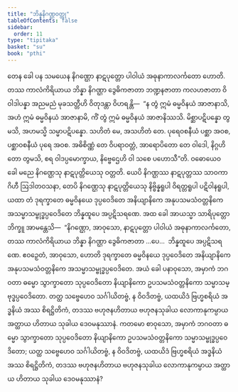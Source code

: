 ```yaml
---
title: "ဘိန္နနိဂဏ္ဌဝတ္ထု"
tableOfContents: false
sidebar:
  order: 11
type: "tipitaka"
basket: "su"
book: "pthi"
---
```



<DynamicBreadcrumb />

<Division number="301" book="pthi">

<Paragraph number="779" book="pthi">
တေန ခေါ ပန သမယေန နိဂဏ္ဌော နာဋပုတ္တော ပါဝါယံ အဓုနာကာလင်္ကတော ဟောတိ. တဿ ကာလံကိရိယာယ ဘိန္နာ နိဂဏ္ဌာ ဒွေဓိကဇာတာ ဘဏ္ဍနဇာတာ ကလဟဇာတာ ဝိဝါဒါပန္နာ အညမညံ မုခသတ္တီဟိ ဝိတုဒန္တာ ဝိဟရန္တိ—  “န တွံ ဣမံ ဓမ္မဝိနယံ အာဇာနာသိ, အဟံ ဣမံ ဓမ္မဝိနယံ အာဇာနာမိ, ကိံ တွံ ဣမံ ဓမ္မဝိနယံ အာဇာနိဿသိ. မိစ္ဆာပဋိပန္နော တွမသိ, အဟမသ္မိ သမ္မာပဋိပန္နော. သဟိတံ မေ, အသဟိတံ တေ. ပုရေဝစနီယံ ပစ္ဆာ အဝစ, ပစ္ဆာဝစနီယံ ပုရေ အဝစ. အဓိစိဏ္ဏံ တေ ဝိပရာဝတ္တံ, အာရောပိတော တေ ဝါဒေါ, နိဂ္ဂဟိတော တွမသိ, စရ ဝါဒပ္ပမောက္ခာယ, နိဗ္ဗေဌေဟိ ဝါ သစေ ပဟောသီ”တိ. ဝဓောယေဝ ခေါ မညေ နိဂဏ္ဌေသု နာဋပုတ္တိယေသု ဝတ္တတိ. ယေပိ နိဂဏ္ဌဿ နာဋပုတ္တဿ သာဝကာ ဂိဟီ ဩဒါတဝသနာ, တေပိ နိဂဏ္ဌေသု နာဋပုတ္တိယေသု နိဗ္ဗိန္နရူပါ ဝိရတ္တရူပါ ပဋိဝါနရူပါ, ယထာ တံ ဒုရက္ခာတေ ဓမ္မဝိနယေ ဒုပ္ပဝေဒိတေ အနိယျာနိကေ အနုပသမသံဝတ္တနိကေ အသမ္မာသမ္ဗုဒ္ဓပ္ပဝေဒိတေ ဘိန္နထူပေ အပ္ပဋိသရဏေ.
</Paragraph>

</Division>
<Division number="302" book="pthi">

<Paragraph number="780" book="pthi">
အထ ခေါ အာယသ္မာ သာရိပုတ္တော ဘိက္ခူ အာမန္တေသိ—  “နိဂဏ္ဌော, အာဝုသော, နာဋပုတ္တော ပါဝါယံ အဓုနာကာလင်္ကတော, တဿ ကာလံကိရိယာယ ဘိန္နာ နိဂဏ္ဌာ ဒွေဓိကဇာတာ …ပေ…  ဘိန္နထူပေ အပ္ပဋိသရဏေ. ဧဝဉှေတံ, အာဝုသော, ဟောတိ ဒုရက္ခာတေ ဓမ္မဝိနယေ ဒုပ္ပဝေဒိတေ အနိယျာနိကေ အနုပသမသံဝတ္တနိကေ အသမ္မာသမ္ဗုဒ္ဓပ္ပဝေဒိတေ. အယံ ခေါ ပနာဝုသော, အမှာကံ ဘဂဝတာ ဓမ္မော သွာက္ခာတော သုပ္ပဝေဒိတော နိယျာနိကော ဥပသမသံဝတ္တနိကော သမ္မာသမ္ဗုဒ္ဓပ္ပဝေဒိတော. တတ္ထ သဗ္ဗေဟေဝ သင်္ဂါယိတဗ္ဗံ, န ဝိဝဒိတဗ္ဗံ, ယထယိဒံ ဗြဟ္မစရိယံ အဒ္ဓနိယံ အဿ စိရဋ္ဌိတိကံ, တဒဿ ဗဟုဇနဟိတာယ ဗဟုဇနသုခါယ လောကာနုကမ္ပာယ အတ္ထာယ ဟိတာယ သုခါယ ဒေဝမနုဿာနံ.
</Paragraph>

<Paragraph number="781" book="pthi">
ကတမော စာဝုသော, အမှာကံ ဘဂဝတာ ဓမ္မော သွာက္ခာတော သုပ္ပဝေဒိတော နိယျာနိကော ဥပသမသံဝတ္တနိကော သမ္မာသမ္ဗုဒ္ဓပ္ပဝေဒိတော; ယတ္ထ သဗ္ဗေဟေဝ သင်္ဂါယိတဗ္ဗံ, န ဝိဝဒိတဗ္ဗံ, ယထယိဒံ ဗြဟ္မစရိယံ အဒ္ဓနိယံ အဿ စိရဋ္ဌိတိကံ, တဒဿ ဗဟုဇနဟိတာယ ဗဟုဇနသုခါယ လောကာနုကမ္ပာယ အတ္ထာယ ဟိတာယ သုခါယ ဒေဝမနုဿာနံ?
</Paragraph>
</Division>